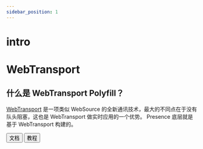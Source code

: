 ```yaml
---
sidebar_position: 1
---
```


# intro

# WebTransport

## 什么是 WebTransport Polyfill？

[WebTransport](https://www.w3.org/TR/webtransport/) 是一项类似 WebSource 的全新通讯技术，最大的不同点在于没有队头阻塞，这也是 WebTransport 做实时应用的一个优势。
Presence 底层就是基于 WebTransport 构建的。

<Link to="/docs/webtransport-polyfill/docs">
<Button>文档</Button>
</Link>

<Link to="/docs/webtransport-polyfill/tutorials">
<Button style={{marginLeft: '12px'}}>教程</Button>
</Link>

